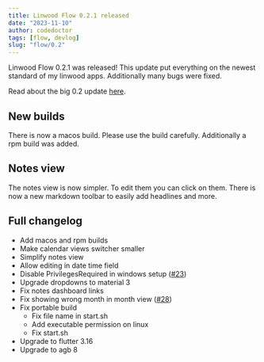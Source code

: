 ```yaml
---
title: Linwood Flow 0.2.1 released
date: "2023-11-10"
author: codedoctor
tags: [flow, devlog]
slug: "flow/0.2"
---
```


Linwood Flow 0.2.1 was released!
This update put everything on the newest standard of my linwood apps.
Additionally many bugs were fixed.

Read about the big 0.2 update [here](/flow/0.2.0).

## New builds

There is now a macos build. Please use the build carefully.
Additionally a rpm build was added.

## Notes view

The notes view is now simpler. To edit them you can click on them.
There is now a new markdown toolbar to easily add headlines and more.

## Full changelog

* Add macos and rpm builds
* Make calendar views switcher smaller
* Simplify notes view
* Allow editing in date time field
* Disable PrivilegesRequired in windows setup ([#23](https://github.com/LinwoodDev/Flow/issues/23))
* Upgrade dropdowns to material 3
* Fix notes dashboard links
* Fix showing wrong month in month view ([#28](https://github.com/LinwoodDev/Flow/issues/28))
* Fix portable build
  * Fix file name in start.sh
  * Add executable permission on linux
  * Fix start.sh
* Upgrade to flutter 3.16
* Upgrade to agb 8
